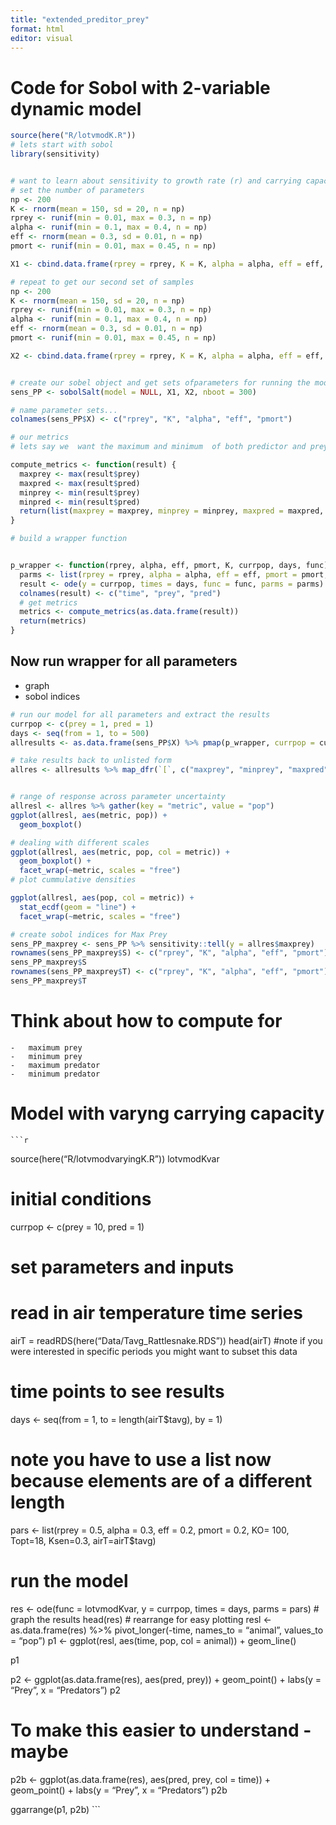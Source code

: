```yaml
---
title: "extended_preditor_prey"
format: html
editor: visual
---
```


# Code for Sobol with 2-variable dynamic model
```r
source(here("R/lotvmodK.R"))
# lets start with sobol
library(sensitivity)


# want to learn about sensitivity to growth rate (r) and carrying capacity
# set the number of parameters
np <- 200
K <- rnorm(mean = 150, sd = 20, n = np)
rprey <- runif(min = 0.01, max = 0.3, n = np)
alpha <- runif(min = 0.1, max = 0.4, n = np)
eff <- rnorm(mean = 0.3, sd = 0.01, n = np)
pmort <- runif(min = 0.01, max = 0.45, n = np)

X1 <- cbind.data.frame(rprey = rprey, K = K, alpha = alpha, eff = eff, pmort = pmort)

# repeat to get our second set of samples
np <- 200
K <- rnorm(mean = 150, sd = 20, n = np)
rprey <- runif(min = 0.01, max = 0.3, n = np)
alpha <- runif(min = 0.1, max = 0.4, n = np)
eff <- rnorm(mean = 0.3, sd = 0.01, n = np)
pmort <- runif(min = 0.01, max = 0.45, n = np)

X2 <- cbind.data.frame(rprey = rprey, K = K, alpha = alpha, eff = eff, pmort = pmort)


# create our sobel object and get sets ofparameters for running the model
sens_PP <- sobolSalt(model = NULL, X1, X2, nboot = 300)

# name parameter sets...
colnames(sens_PP$X) <- c("rprey", "K", "alpha", "eff", "pmort")

# our metrics
# lets say we  want the maximum and minimum  of both predictor and prey

compute_metrics <- function(result) {
  maxprey <- max(result$prey)
  maxpred <- max(result$pred)
  minprey <- min(result$prey)
  minpred <- min(result$pred)
  return(list(maxprey = maxprey, minprey = minprey, maxpred = maxpred, minpred = minpred))
}

# build a wrapper function


p_wrapper <- function(rprey, alpha, eff, pmort, K, currpop, days, func) {
  parms <- list(rprey = rprey, alpha = alpha, eff = eff, pmort = pmort, K = K)
  result <- ode(y = currpop, times = days, func = func, parms = parms)
  colnames(result) <- c("time", "prey", "pred")
  # get metrics
  metrics <- compute_metrics(as.data.frame(result))
  return(metrics)
}

```

## Now run wrapper for all parameters {.scrollable}

-   graph
-   sobol indices

```r
# run our model for all parameters and extract the results
currpop <- c(prey = 1, pred = 1)
days <- seq(from = 1, to = 500)
allresults <- as.data.frame(sens_PP$X) %>% pmap(p_wrapper, currpop = currpop, days = days, func = lotvmodK)

# take results back to unlisted form
allres <- allresults %>% map_dfr(`[`, c("maxprey", "minprey", "maxpred", "minpred"))


# range of response across parameter uncertainty
allresl <- allres %>% gather(key = "metric", value = "pop")
ggplot(allresl, aes(metric, pop)) +
  geom_boxplot()

# dealing with different scales
ggplot(allresl, aes(metric, pop, col = metric)) +
  geom_boxplot() +
  facet_wrap(~metric, scales = "free")
# plot cummulative densities

ggplot(allresl, aes(pop, col = metric)) +
  stat_ecdf(geom = "line") +
  facet_wrap(~metric, scales = "free")

# create sobol indices for Max Prey
sens_PP_maxprey <- sens_PP %>% sensitivity::tell(y = allres$maxprey)
rownames(sens_PP_maxprey$S) <- c("rprey", "K", "alpha", "eff", "pmort")
sens_PP_maxprey$S
rownames(sens_PP_maxprey$T) <- c("rprey", "K", "alpha", "eff", "pmort")
sens_PP_maxprey$T
```

# Think about how to compute for 

    -   maximum prey
    -   minimum prey
    -   maximum predator
    -   minimum predator
    
# Model with varyng carrying capacity   
    
    ```r
source(here("R/lotvmodvaryingK.R"))
lotvmodKvar




# initial conditions
currpop <- c(prey = 10, pred = 1)



# set parameters and inputs
# read in air temperature time series
airT = readRDS(here("Data/Tavg_Rattlesnake.RDS"))
head(airT)
#note if you were interested in specific periods you might want to subset this data

# time points to see results
days <- seq(from = 1, to = length(airT$tavg), by = 1)

# note you have to use a list now because elements are of a different length
pars <- list(rprey = 0.5, alpha = 0.3, eff = 0.2, pmort = 0.2, KO= 100, Topt=18, Ksen=0.3, airT=airT$tavg)

# run the model
res <- ode(func = lotvmodKvar, y = currpop, times = days, parms = pars)
# graph the results
head(res)
# rearrange for easy plotting
resl <- as.data.frame(res) %>% pivot_longer(-time, names_to = "animal", values_to = "pop")
p1 <- ggplot(resl, aes(time, pop, col = animal)) +
  geom_line()

p1


p2 <- ggplot(as.data.frame(res), aes(pred, prey)) +
  geom_point() +
  labs(y = "Prey", x = "Predators")
p2

# To make this easier to understand - maybe
p2b <- ggplot(as.data.frame(res), aes(pred, prey, col = time)) +
  geom_point() +
  labs(y = "Prey", x = "Predators")
p2b

ggarrange(p1, p2b)
```

